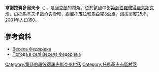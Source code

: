 {{coord|47|43|53|N|34|40|50|E|scale:30000_region:UA|display=title}}

'''韋謝拉費多里夫卡'''（{{lang-uk|Весела Федорівка}}），是[[烏克蘭|烏克蘭]]的村落，位於該國中部[[第聶伯羅彼得羅夫斯克州|第聶伯羅彼得羅夫斯克州]]，由[[托馬基夫卡區|托馬基夫卡區]]負責管轄，距離[[托皮拉|托皮拉]]和[[馬亞克_(托馬基夫卡區)|馬亞克]]3公里，海拔高度25米，2001年人口150。

==參考資料==
*[http://gska2.rada.gov.ua/pls/z7502/A005?rdat1=06.12.2007&rf7571=6649 Весела Федорівка]{{dead link|date=2018年5月 |bot=InternetArchiveBot |fix-attempted=yes }}
* [http://weather.in.ua/ua/dnepropetrovskaja/3345 Погода в селі Весела Федорівка] {{Wayback|url=http://weather.in.ua/ua/dnepropetrovskaja/3345 |date=20160607143338 }}

{{DEFAULTSORT:Весела Федорівка}}
[[Category:第聶伯羅彼得羅夫斯克州村落|Category:第聶伯羅彼得羅夫斯克州村落]]
[[Category:托馬基夫卡區村落|Category:托馬基夫卡區村落]]


{{Dnipropetrovsk-geo-stub}}